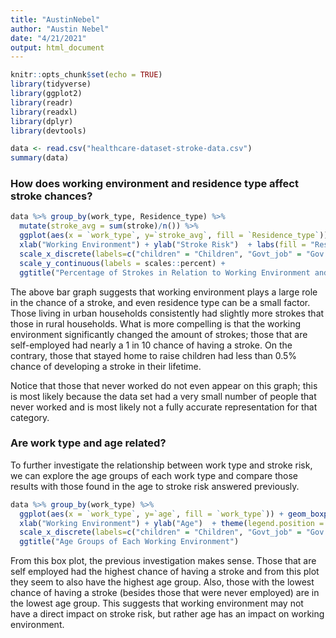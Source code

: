 ```yaml
---
title: "AustinNebel"
author: "Austin Nebel"
date: "4/21/2021"
output: html_document
---
```


```r
knitr::opts_chunk$set(echo = TRUE)
library(tidyverse)
library(ggplot2)
library(readr)
library(readxl)
library(dplyr)
library(devtools)
```



```r
data <- read.csv("healthcare-dataset-stroke-data.csv")
summary(data)
```


### How does working environment and residence type affect stroke chances?

```r
data %>% group_by(work_type, Residence_type) %>%
  mutate(stroke_avg = sum(stroke)/n()) %>%
  ggplot(aes(x = `work_type`, y=`stroke_avg`, fill = `Residence_type`)) + geom_bar(stat="identity", position = "dodge") + 
  xlab("Working Environment") + ylab("Stroke Risk")  + labs(fill = "Residence Type") + 
  scale_x_discrete(labels=c("children" = "Children", "Govt_job" = "Gov. Job", "Never_worked" = "Never Worked", "Private" = "Private", "Self-employed" = "Self-Employed")) +
  scale_y_continuous(labels = scales::percent) +
  ggtitle("Percentage of Strokes in Relation to Working Environment and Residence")
```

The above bar graph suggests that working environment plays a large role in the chance of a stroke, and even residence type can be a small factor. Those living in urban households consistently had slightly more strokes that those in rural households. What is more compelling is that the working environment significantly changed the amount of strokes; those that are self-employed had nearly a 1 in 10 chance of having a stroke. On the contrary, those that stayed home to raise children had less than 0.5% chance of developing a stroke in their lifetime. 

Notice that those that never worked do not even appear on this graph; this is most likely because the data set had a very small number of people that never worked and is most likely not a fully accurate representation for that category.


### Are work type and age related?

To further investigate the relationship between work type and stroke risk, we can explore the age groups of each work type and compare those results with those found in the age to stroke risk answered previously.

```r
data %>% group_by(work_type) %>%
  ggplot(aes(x = `work_type`, y=`age`, fill = `work_type`)) + geom_boxplot() + 
  xlab("Working Environment") + ylab("Age")  + theme(legend.position = "none") + 
  scale_x_discrete(labels=c("children" = "Children", "Govt_job" = "Gov. Job", "Never_worked" = "Never Worked", "Private" = "Private", "Self-employed" = "Self-Employed")) +
  ggtitle("Age Groups of Each Working Environment")
```

From this box plot, the previous investigation makes sense. Those that are self employed had the highest chance of having a stroke and from this plot they seem to also have the highest age group. Also, those with the lowest chance of having a stroke (besides those that were never employed) are in the lowest age group. This suggests that working environment may not have a direct impact on stroke risk, but rather age has an impact on working environment.


